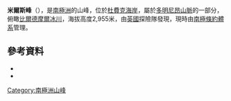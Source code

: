 '''米爾斯峰'''（{{lang-en|Mount Mills}}），是[[南極洲|南極洲]]的山峰，位於[[杜費克海岸|杜費克海岸]]，屬於[[多明尼昂山脈|多明尼昂山脈]]的一部分，俯瞰[[比爾德摩爾冰川|比爾德摩爾冰川]]，海拔高度2,955米，由[[英國|英國]]探險隊發現，現時由[[南極條約體系|南極條約體系]]管理。

==參考資料==
*{{cite gnis | type = antarid | id = 10013| name = Mount Mills | accessdate = 2013-10-20}}
*{{usgs-gazetteer|id=10013| name = Mount Mills}}

{{coord|85|12|S|165|17|E|source:GNIS|display=title}}

{{DEFAULTSORT:Mount Mills}}
[[Category:南極洲山峰|Category:南極洲山峰]]


{{DufekCoast-geo-stub}}